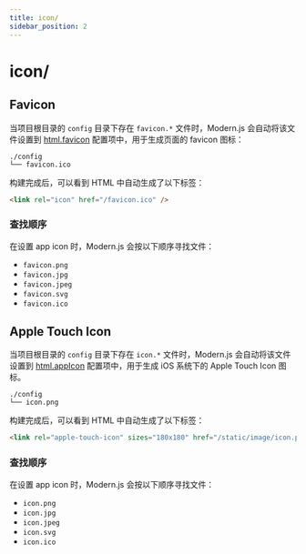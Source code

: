 ```yaml
---
title: icon/
sidebar_position: 2
---
```


# icon/

## Favicon

当项目根目录的 `config` 目录下存在 `favicon.*` 文件时，Modern.js 会自动将该文件设置到 [html.favicon](/configure/app/html/favicon) 配置项中，用于生成页面的 favicon 图标：

```
./config
└── favicon.ico
```

构建完成后，可以看到 HTML 中自动生成了以下标签：

```html
<link rel="icon" href="/favicon.ico" />
```

### 查找顺序

在设置 app icon 时，Modern.js 会按以下顺序寻找文件：

- `favicon.png`
- `favicon.jpg`
- `favicon.jpeg`
- `favicon.svg`
- `favicon.ico`

## Apple Touch Icon

当项目根目录的 `config` 目录下存在 `icon.*` 文件时，Modern.js 会自动将该文件设置到 [html.appIcon](/configure/app/html/app-icon) 配置项中，用于生成 iOS 系统下的 Apple Touch Icon 图标。

```
./config
└── icon.png
```

构建完成后，可以看到 HTML 中自动生成了以下标签：

```html
<link rel="apple-touch-icon" sizes="180x180" href="/static/image/icon.png" />
```

### 查找顺序

在设置 app icon 时，Modern.js 会按以下顺序寻找文件：

- `icon.png`
- `icon.jpg`
- `icon.jpeg`
- `icon.svg`
- `icon.ico`
